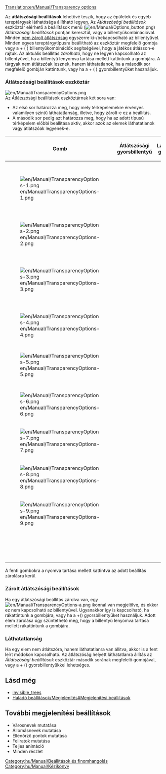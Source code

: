 [[Translation:en/Manual/Transparency options]]
{{en/Manual/Navigation}}

Az '''átlátszósági beállítások''' lehetővé teszik, hogy az épületek és egyéb tereptárgyak láthatósága állítható legyen. Az ''Átlátszósági beállítások'' eszköztár elérhető a beállítások menü ([[File:en/Manual/Options button.png]]) ''Átlátszósági beállítások'' pontján keresztül, vagy a {{en/Keypress|ctrl|X}} billentyűkombinációval. Minden [[hu/Manual/Átlátszósági beállítások#zarolt-atlatszosagi-beallitasok|nem zárolt átlátszóság]] egyszerre ki-/bekapcsolható az {{en/Keypress|X}} billentyűvel.
Minden egyes tereptárgytípusra beállítható az eszköztár megfelelő gombja vagy a {{en/Keypress|ctrl}} + ( {{en/Keypress|1|9|6=&nbsp;–&nbsp;}} ) billentyűkombinációk segítségével, hogy a játékos átlásson-e rajtuk. Az aktuális beállítás ''zárolható'', hogy ne legyen kapcsolható az {{en/Keypress|X}} billentyűvel, ha a {{en/Keypress|ctrl}} billentyű lenyomva tartása mellett kattintunk a gombjára. A tárgyak nem átlátszóak lesznek, hanem láthatatlanok, ha a második sor megfelelő gombján kattintunk, vagy ha a {{en/Keypress|shift|ctrl}} + ( {{en/Keypress|1|9||||&nbsp;–&nbsp;}}) gyorsbillentyűket használjuk.

===Átlátszósági beállítások eszköztár===
[[File:en/Manual/TransparencyOptions.png]]<br>
Az Átlátszósági beállítások eszköztárnak két sora van:
*Az első sor határozza meg, hogy mely térképelemekre érvényes valamilyen szintű láthatatlanság, illetve, hogy zárolt-e ez a beállítás.
*A második sor pedig azt határozza meg, hogy ha az adott típusú térképelem előbbi beállítása aktív, akkor azok az elemek láthatatlanok vagy átlátszóak legyenek-e.

{| {{en/Wikitable}}
|- style="background:#efefef"
!width='''46'''|Gomb
!Átlátszósági gyorsbillentyű
!Láthatatlansági gyorsbillentyű
!Leírás
|-
|[[File:en/Manual/TransparencyOptions-1.png]]
|{{en/Keypress|ctrl|1|6=&#32;+&#32;}}
|{{en/Keypress|shift|ctrl|1}}
|Az állomásnevek átlátszóságát kapcsolja (állítható a Beállítások ([[File:en/Manual/Options button.png]]) menüben is, az ''Átlátszó feliratok'' lehetőséggel).
|-
|[[File:en/Manual/TransparencyOptions-2.png]]
|{{en/Keypress|ctrl|2|6=&#32;+&#32;}}
|{{en/Keypress|shift|ctrl|2}}
|A fák átlátszóságát kapcsolja.
|-
|[[File:en/Manual/TransparencyOptions-3.png]]
|{{en/Keypress|ctrl|3|6=&#32;+&#32;}}
|{{en/Keypress|shift|ctrl|3}}
|A házak átlátszóságát kapcsolja (állítható a Beállítások ([[File:en/Manual/Options button.png]]) menüben is, az ''Átlátszó épületek'' lehetőséggel).
|-
|[[File:en/Manual/TransparencyOptions-4.png]]
|{{en/Keypress|ctrl|4|6=&#32;+&#32;}}
|{{en/Keypress|shift|ctrl|4}}
|A gazdasági épületek átlátszóságát kapcsolja.
|-
|[[File:en/Manual/TransparencyOptions-5.png]]
|{{en/Keypress|ctrl|5|6=&#32;+&#32;}}
|{{en/Keypress|shift|ctrl|5}}
|Az út- és vasútvonalak épületeinek (állomások, garázsok/fűtőházak, ellenőrzőpontok) átlátszóságát kapcsolja.
|-
|[[File:en/Manual/TransparencyOptions-6.png]]
|{{en/Keypress|ctrl|6|6=&#32;+&#32;}}
|{{en/Keypress|shift|ctrl|6}}
|A hidak átlátszóságát kapcsolja.
|-
|[[File:en/Manual/TransparencyOptions-7.png]]
|{{en/Keypress|ctrl|7|6=&#32;+&#32;}}
|{{en/Keypress|shift|ctrl|7}}
|Az olyan épületek, mint világítótornyok és antennák, átlátszóságát kapcsolja.
|-
|[[File:en/Manual/TransparencyOptions-8.png]]
|{{en/Keypress|ctrl|8|6=&#32;+&#32;}}
|{{en/Keypress|shift|ctrl|8}}
|A felsővezetékek átlátszóságát kapcsolja.
|-
|[[File:en/Manual/TransparencyOptions-9.png]]
|{{en/Keypress|ctrl|9|6=&#32;+&#32;}}
|{{en/Keypress|shift|ctrl|9}}
|A rakodásjelzők átlátszóságát kapcsolja.
|-
|
|{{en/Keypress|X}}
|
|Az összes fenti elem átlátszóságát kapcsolja, kivéve a zároltakét.
|}
A fenti gombokra a {{en/Keypress|ctrl}} nyomva tartása mellett kattintva az adott beállítás zárolásra kerül.

===Zárolt átlátszósági beállítások===
Ha egy átlátszósági beállítás zárolva van, egy [[File:en/Manual/TransparencyOptions-a.png]] ikonnal van megjelölve, és ekkor ez nem kapcsolható az {{en/Keypress|X}} billentyűvel. Ugyanakkor így is kapcsolható, ha rákattintunk a gombjára, vagy ha a {{en/Keypress|ctrl}}+({{en/Keypress|1|9|6=&nbsp;–&nbsp;}}) gyorsbillentyűket használjuk. Adott elem zárolása úgy szüntethető meg, hogy a {{en/Keypress|ctrl}} billentyű lenyomva tartása mellett rákattintunk a gombjára.

===Láthatatlanság===
Ha egy elem nem átlátszóra, hanem láthatatlanra van állítva, akkor is a fent leírt módokon kapcsolható. Az átlátszóság helyett láthatatlanra állítás az ''Átlátszósági beállítások'' eszköztár második sorának megfelelő gombjával, vagy a {{en/Keypress|shift|ctrl}} + ({{en/Keypress|1|9|6=&nbsp;–&nbsp;}}) gyorsbillentyűkkel lehetséges.

{{hu/Megjegyzés|A játékbeli leírás az elsődleges beállításkészletre (az első gombsorra) úgy hivatkozik, hogy az ''átlátszóság'' kapcsolása. <br \>
Ez zavaró lehet, mert a megfelelő másodlagos beállítás (második sorbeli gomb) aktiválásával már ''láthatatlanság'' lesz ''átlátszóság'' helyett. Pontosabb megfogalmazás lenne, hogy az elsődleges beállításkészlet mindig az ''átlátszatlanságot'' kapcsolja, a másodlagos készlet pedig az átlátszóság mértékét. <br \>átlátszatlanság &or; { átlátszóság &or; láthatatlanság }<br \> Az egységesség kedvéért itt a játékbeli szóhasználat van előnyben részesítve.}}

==Lásd még==
*[[hu/Invisible trees|invisible_trees]]
*[[hu/Haladó beállítások/Megjelenítés#megjelenitesi-beallitasok|Haladó beállítások/Megjelenítés#Megjelenítési beállítások]]

==További megjelenítési beállítások==
{{hu/Bővítés|}}
<!-- esetleg külön szócikkben a helyük? -->
*Városnevek mutatása
*Állomásnevek mutatása
*Ellenőrző pontok mutatása
*Feliratok mutatása
*Teljes animáció
*Minden részlet

[[Category:hu/Manual/Beállítások és finomhangolás]]
[[Category:hu/Manual/Kézikönyv]]